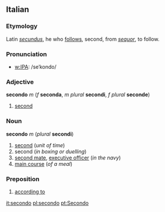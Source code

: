 ==Italian==
===Etymology===
Latin ''[[secundus]]'', he who [[follow]]s, second, from ''[[sequor]]'', to follow.

===Pronunciation===
*[[w:IPA]]: /seˈkondo/

===Adjective===
'''secondo''' ''m'' (''f'' '''seconda''', ''m plural'' '''secondi''', ''f plural'' '''seconde''')

#[[second]]

===Noun===
'''secondo''' ''m'' (''plural'' '''secondi''')

#[[second]] (''unit of time'')
#second (''in boxing or duelling'')
#[[second mate]], [[executive officer]] (''in the navy'')
#[[main course]] (''of a meal'')

===Preposition===
#[[according to]]

<!-- these belong on the relevant English pages
===[[other|Other]] [[language|languages]]===
*[[Esperanto]]: ''[[dua]]'' ([[adjective|adj.]]), ''[[sekundo]]'' (1), ''[[sekundanto|sekundanto]]'' (2), ''[[subsxipestr(in)o]]'' (3), ''dua plado''(?) (4), ''[[laux]]'' ([[preposition|prep.]]).
*German: ''[[zweit]]'' ([[adjective|adj.]]), ''[[Sekunde]]'' (1), ''[[Sekundant]]'', ''[[Beistand]]'', ''[[Zeuge]]'' (2), ''[[erst|erster]] [[Offizier]]'' (3), ''[[Hauptgericht]]'', ''[[zweit|zweiter]]'' ''[[Gang]]'' (4), ''[[nach]]''  ([[preposition|prep.]]).
*[[Interlingua]]: ''[[secunde]]'' ([[adjective|adj.]]), ''[[secunda]]'' (1), ''[[secundo]]'' (2,[[preposition|prep.]]), ''secunde officiero''? (3), ''[[platto principal]]'' (4).
*Portuguese: ''[[segundo]]'' ([[adjective|adj.]],1,2,[[preposition|prep.]]), ''suboficial''? (3), ''[[prato principal]]'' (4).
-->

[[it:secondo]]
[[pl:secondo]]
[[pt:Secondo]]